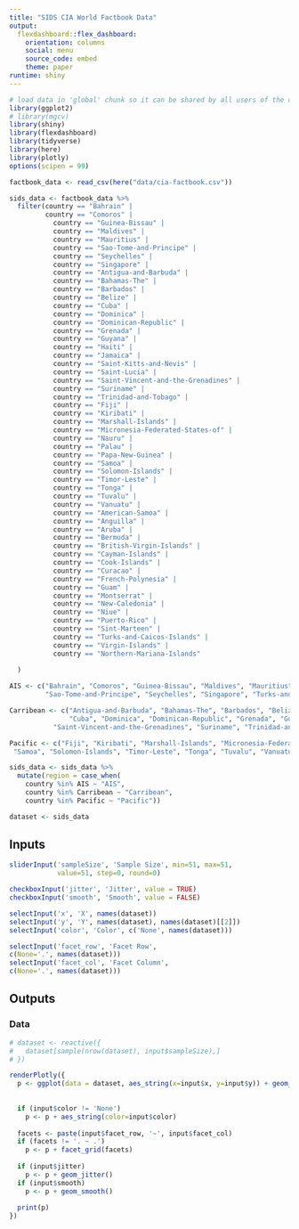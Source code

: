 ```yaml
---
title: "SIDS CIA World Factbook Data"
output: 
  flexdashboard::flex_dashboard:
    orientation: columns
    social: menu
    source_code: embed
    theme: paper
runtime: shiny
---
```


```r
# load data in 'global' chunk so it can be shared by all users of the dashboard
library(ggplot2)
# library(mgcv)
library(shiny)
library(flexdashboard)
library(tidyverse)
library(here)
library(plotly)
options(scipen = 99)


```



```r
factbook_data <- read_csv(here("data/cia-factbook.csv"))
```

```r
sids_data <- factbook_data %>% 
  filter(country == "Bahrain" |
         country == "Comoros" |
           country == "Guinea-Bissau" |
           country == "Maldives" |
           country == "Mauritius" |
           country == "Sao-Tome-and-Principe" |
           country == "Seychelles" |
           country == "Singapore" |
           country == "Antigua-and-Barbuda" |
           country == "Bahamas-The" |
           country == "Barbados" |
           country == "Belize" | 
           country == "Cuba" |
           country == "Dominica" |
           country == "Dominican-Republic" |
           country == "Grenada" |
           country == "Guyana" |
           country == "Haiti" | 
           country == "Jamaica" |
           country == "Saint-Kitts-and-Nevis" |
           country == "Saint-Lucia" |
           country == "Saint-Vincent-and-the-Grenadines" |
           country == "Suriname" |
           country == "Trinidad-and-Tobago" |
           country == "Fiji" |
           country == "Kiribati" |
           country == "Marshall-Islands" |
           country == "Micronesia-Federated-States-of" |
           country == "Nauru" |
           country == "Palau" | 
           country == "Papa-New-Guinea" |
           country == "Samoa" |
           country == "Solomon-Islands" |
           country == "Timor-Leste" |
           country == "Tonga" |
           country == "Tuvalu" |
           country == "Vanuatu" |
           country == "American-Samoa" |
           country == "Anguilla" |
           country == "Aruba" |
           country == "Bermuda" |
           country == "British-Virgin-Islands" |
           country == "Cayman-Islands" |
           country == "Cook-Islands" |
           country == "Curacao" |
           country == "French-Polynesia" |
           country == "Guam" |
           country == "Montserrat" |
           country == "New-Caledonia" |
           country == "Niue" |
           country == "Puerto-Rico" |
           country == "Sint-Marteen" |
           country == "Turks-and-Caicos-Islands" |
           country == "Virgin-Islands" |
           country == "Northern-Mariana-Islands" 
           
  )
```

```r
AIS <- c("Bahrain", "Comoros", "Guinea-Bissau", "Maldives", "Mauritius", 
         "Sao-Tome-and-Principe", "Seychelles", "Singapore", "Turks-and-Caicos-Islands" )
```


```r
Carribean <- c("Antigua-and-Barbuda", "Bahamas-The", "Barbados", "Belize", 
               "Cuba", "Dominica", "Dominican-Republic", "Grenada", "Guyana", "Haiti", "Jamaica", "Saint-Kitts-and-Nevis", "Saint-Lucia", 
           "Saint-Vincent-and-the-Grenadines", "Suriname", "Trinidad-and-Tobago", "Anguilla", "Aruba", "Bermuda", "British-Virgin-Islands", "Cayman-Islands", "Curacao", "Montserrat", "Puerto-Rico", "Sint-Maarteen", "Virgin-Islands")
```


```r
Pacific <- c("Fiji", "Kiribati", "Marshall-Islands", "Micronesia-Federated-States-of", "Nauru", "Palau", "Papa-New-Guinea", 
 "Samoa", "Solomon-Islands", "Timor-Leste", "Tonga", "Tuvalu", "Vanuatu",    "American-Samoa", "Northern-Mariana-Islands", "Cook-Islands", "French-Polynesia", "Guam", "New-Caledonia", "Niue")
```


```r
sids_data <- sids_data %>% 
  mutate(region = case_when(
    country %in% AIS ~ "AIS",
    country %in% Carribean ~ "Carribean", 
    country %in% Pacific ~ "Pacific"))
```





```r
dataset <- sids_data
```



Inputs {.sidebar}
-----------------------------------------------------------------------

```r


sliderInput('sampleSize', 'Sample Size', min=51, max=51,
            value=51, step=0, round=0)

checkboxInput('jitter', 'Jitter', value = TRUE)
checkboxInput('smooth', 'Smooth', value = FALSE)

selectInput('x', 'X', names(dataset))
selectInput('y', 'Y', names(dataset), names(dataset)[[2]])
selectInput('color', 'Color', c('None', names(dataset)))

selectInput('facet_row', 'Facet Row',
c(None='.', names(dataset)))
selectInput('facet_col', 'Facet Column',
c(None='.', names(dataset)))
```

Outputs
-----------------------------------------------------------------------

### Data

```r
# dataset <- reactive({
#   dataset[sample(nrow(dataset), input$sampleSize),]
# })

renderPlotly({
  p <- ggplot(data = dataset, aes_string(x=input$x, y=input$y)) + geom_point()
  
  
  if (input$color != 'None')
    p <- p + aes_string(color=input$color)
  
  facets <- paste(input$facet_row, '~', input$facet_col)
  if (facets != '. ~ .')
    p <- p + facet_grid(facets)
  
  if (input$jitter)
    p <- p + geom_jitter()
  if (input$smooth)
    p <- p + geom_smooth()
  
  print(p)
})
```